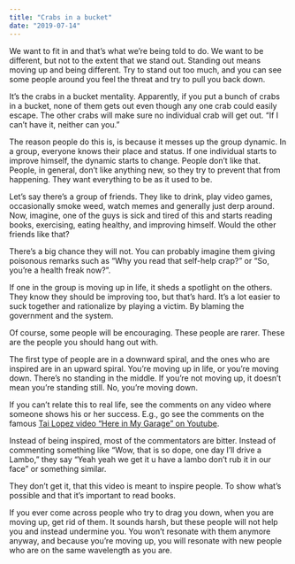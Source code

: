 ```yaml
---
title: "Crabs in a bucket"
date: "2019-07-14"
---
```


We want to fit in and that’s what we’re being told to do. We want to be different, but not to the extent that we stand out. Standing out means moving up and being different. Try to stand out too much, and you can see some people around you feel the threat and try to pull you back down.

It’s the crabs in a bucket mentality. Apparently, if you put a bunch of crabs in a bucket, none of them gets out even though any one crab could easily escape. The other crabs will make sure no individual crab will get out. “If I can’t have it, neither can you.”

The reason people do this is, is because it messes up the group dynamic. In a group, everyone knows their place and status. If one individual starts to improve himself, the dynamic starts to change. People don’t like that. People, in general, don’t like anything new, so they try to prevent that from happening. They want everything to be as it used to be.

Let’s say there’s a group of friends. They like to drink, play video games, occasionally smoke weed, watch memes and generally just derp around. Now, imagine, one of the guys is sick and tired of this and starts reading books, exercising, eating healthy, and improving himself. Would the other friends like that?

There’s a big chance they will not. You can probably imagine them giving poisonous remarks such as “Why you read that self-help crap?” or “So, you’re a health freak now?”.

If one in the group is moving up in life, it sheds a spotlight on the others. They know they should be improving too, but that’s hard. It’s a lot easier to suck together and rationalize by playing a victim. By blaming the government and the system.

Of course, some people will be encouraging. These people are rarer. These are the people you should hang out with.

The first type of people are in a downward spiral, and the ones who are inspired are in an upward spiral. You’re moving up in life, or you’re moving down. There’s no standing in the middle. If you’re not moving up, it doesn’t mean you’re standing still. No, you’re moving down.

If you can’t relate this to real life, see the comments on any video where someone shows his or her success. E.g., go see the comments on the famous [Tai Lopez video “Here in My Garage” on Youtube](https://www.youtube.com/watch?v=Cv1RJTHf5fk).

Instead of being inspired, most of the commentators are bitter. Instead of commenting something like “Wow, that is so dope, one day I’ll drive a Lambo,” they say “Yeah yeah we get it u have a lambo don’t rub it in our face” or something similar.

They don’t get it, that this video is meant to inspire people. To show what’s possible and that it’s important to read books.

If you ever come across people who try to drag you down, when you are moving up, get rid of them. It sounds harsh, but these people will not help you and instead undermine you. You won’t resonate with them anymore anyway, and because you’re moving up, you will resonate with new people who are on the same wavelength as you are.
